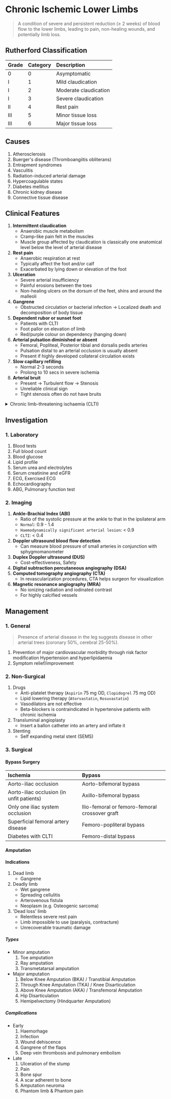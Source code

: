 # Chronic Ischemic Lower Limbs

> A condition of severe and persistent reduction (≥ 2 weeks) of blood flow to the lower limbs, leading to pain, non-healing wounds, and potentially limb loss.

## Rutherford Classification

| Grade | Category | Description           |
| :---- | :------- | :-------------------- |
| 0     | 0        | Asymptomatic          |
| I     | 1        | Mild claudication     |
| I     | 2        | Moderate claudication |
| I     | 3        | Severe claudication   |
| II    | 4        | Rest pain             |
| III   | 5        | Minor tissue loss     |
| III   | 6        | Major tissue loss     |

## Causes

1. Atherosclerosis
1. Buerger's disease (Thromboangiitis obliterans)
1. Entrapment syndromes
1. Vasculitis
1. Radiation-induced arterial damage
1. Hypercoagulable states
1. Diabetes mellitus
1. Chronic kidney disease
1. Connective tissue disease

## Clinical Features

1. **Intermittent claudication**
   - Anaerobic muscle metabolism
   - Cramp-like pain felt in the muscles
   - Muscle group affected by claudication is classically one anatomical level below the level of arterial disease
1. **Rest pain**
   - Anaerobic respiration at rest
   - Typically affect the foot and/or calf
   - Exacerbated by lying down or elevation of the foot
1. **Ulceration**
   - Severe arterial insufficiency
   - Painful erosions between the toes
   - Non-healing ulcers on the dorsum of the feet, shins and around the malleoli
1. **Gangrene**
   - Obstructed circulation or bacterial infection → Localized death and decomposition of body tissue
1. **Dependent rubor or sunset foot**
   - Patients with CLTI
   - Foot pallor on elevation of limb
   - Red/purple colour on dependency (hanging down)
1. **Arterial pulsation diminished or absent**
   - Femoral, Popliteal, Posterior tibial and dorsalis pedis arteries
   - Pulsation distal to an arterial occlusion is usually absent
   - Present if highly developed collateral circulation exists
1. **Slow capillary refilling**
   - Normal 2-3 seconds
   - Prolong to 10 secs in severe ischemia
1. **Arterial bruit**
   - Present → Turbulent flow → Stenosis
   - Unreliable clinical sign
   - Tight stenosis often do not have bruits

<details>
<summary>Chronic limb-threatening ischaemia (CLTI)</summary>

> Patients with ischaemic rest pain with or without ulceration/gangrene

> Require urgent vascular assessment or revascularization to prevent major amputation!!!

</details>

## Investigation

### 1. Laboratory

1. Blood tests
1. Full blood count
1. Blood glucose
1. Lipid profile
1. Serum urea and electrolytes
1. Serum creatinine and eGFR
1. ECG, Exercised ECG
1. Echocardiography
1. ABG, Pulmonary function test

### 2. Imaging

1. **Ankle-Brachial Index (ABI)**
   - Ratio of the systolic pressure at the ankle to that in the ipsilateral arm
   - `Normal`: 0.9 - 1.4
   - `Haemodynamically significant arterial lesion`: < 0.9
   - `CLTI`: < 0.4
1. **Doppler ultrasound blood flow detection**
   - Can measure blood pressure of small arteries in conjunction with sphygmomanometer
1. **Duplex Doppler ultrasound (DUS)**
   - Cost-effectiveness, Safety
1. **Digital subtraction percutaneous angiography (DSA)**
1. **Computed tomography angiography (CTA)**
   - In revascularization procedures, CTA helps surgeon for visualization
1. **Magnetic resonance angiography (MRA)**
   - No ionizing radiation and iodinated contrast
   - For highly calcified vessels

## Management

### 1. General

> Presence of arterial disease in the leg suggests disease in other arterial trees (coronary 50%, cerebral 25-50%).

1. Prevention of major cardiovascular morbidity through risk factor modification
   Hypertension and hyperlipidaemia
1. Symptom relief/improvement

### 2. Non-Surgical

1. Drugs
   - Anti-platelet therapy (`Aspirin` 75 mg OD, `Clopidogrel` 75 mg OD)
   - Lipid lowering therapy (`Atorvastatin`, `Rosuvastatin`)
   - Vasodilators are not effective
   - Beta-blockers is contraindicated in hypertensive patients with chronic ischemia
1. Transluminal angioplasty
   - Insert a ballon catheter into an artery and inflate it
1. Stenting
   - Self expanding metal stent (SEMS)

### 3. Surgical

#### Bypass Surgery

| Ischemia                                  | Bypass                                         |
| :---------------------------------------- | :--------------------------------------------- |
| Aorto-iliac occlusion                     | Aorto-bifemoral bypass                         |
| Aorto-iliac occlusion (in unfit patients) | Axillo-bifemoral bypass                        |
| Only one iliac system occlusion           | Ilio-femoral or femoro-femoral crossover graft |
| Superficial femoral artery disease        | Femoro-popliteral bypass                       |
| Diabetes with CLTI                        | Femoro-distal bypass                           |

#### Amputation

#### Indications

1. Dead limb
   - Gangrene
1. Deadly limb
   - Wet gangrene
   - Spreading cellulitis
   - Arterovenous fistula
   - Neoplasm (e.g. Osteogenic sarcoma)
1. 'Dead loss' limb
   - Relentless severe rest pain
   - Limb impossible to use (paralysis, contracture)
   - Unrecoverable traumatic damage

##### Types

- Minor amputation
  1. Toe amputation
  1. Ray amputation
  1. Transmetatarsal amputation
- Major amputation
  1. Below Knee Amputation (BKA) / Transtibial Amputation
  1. Through Knee Amputation (TKA) / Knee Disarticulation
  1. Above Knee Amputation (AKA) / Transfemoral Amputation
  1. Hip Disarticulation
  1. Hemipelvectomy (Hindquarter Amputation)

##### Complications

- Early
  1. Haemorhage
  1. Infection
  1. Wound dehiscence
  1. Gangrene of the flaps
  1. Deep vein thrombosis and pulmonary embolism
- Late
  1. Ulceration of the stump
  1. Pain
  1. Bone spur
  1. A scar adherent to bone
  1. Amputation neuroma
  1. Phantom limb & Phantom pain
